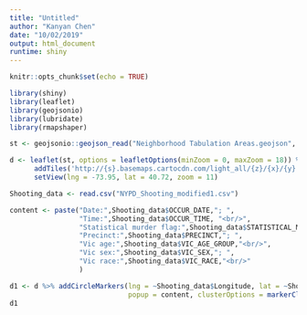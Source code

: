 ---
title: "Untitled"
author: "Kanyan Chen"
date: "10/02/2019"
output: html_document
runtime: shiny
---

```{r setup, include=FALSE}
knitr::opts_chunk$set(echo = TRUE)
```

```{r warning=FALSE}
library(shiny)
library(leaflet)
library(geojsonio)
library(lubridate)
library(rmapshaper)
```

```{r}
st <- geojsonio::geojson_read("Neighborhood Tabulation Areas.geojson", what = "sp")

d <- leaflet(st, options = leafletOptions(minZoom = 0, maxZoom = 18)) %>%
      addTiles('http://{s}.basemaps.cartocdn.com/light_all/{z}/{x}/{y}.png') %>%
      setView(lng = -73.95, lat = 40.72, zoom = 11)

Shooting_data <- read.csv("NYPD_Shooting_modified1.csv")

content <- paste("Date:",Shooting_data$OCCUR_DATE,"; ", 
                 "Time:",Shooting_data$OCCUR_TIME, "<br/>",
                 "Statistical murder flag:",Shooting_data$STATISTICAL_MURDER_FLAG, "<br/>",
                 "Precinct:",Shooting_data$PRECINCT,"; ",
                 "Vic age:",Shooting_data$VIC_AGE_GROUP,"<br/>",
                 "Vic sex:",Shooting_data$VIC_SEX,"; ",
                 "Vic race:",Shooting_data$VIC_RACE,"<br/>"
                 )

d1 <- d %>% addCircleMarkers(lng = ~Shooting_data$Longitude, lat = ~Shooting_data$Latitude, 
                             popup = content, clusterOptions = markerClusterOptions())
d1
```
